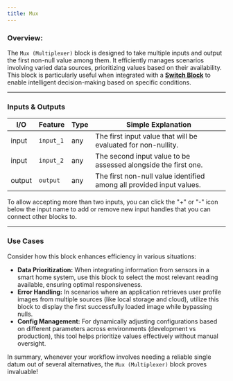 ```yaml
---
title: Mux
---
```


### **Overview:**

The `Mux (Multiplexer)` block is designed to take multiple inputs and output the first non-null value among them. It efficiently manages scenarios involving varied data sources, prioritizing values based on their availability. This block is particularly useful when integrated with a [**Switch Block**](/blocks/flow-control/switch) to enable intelligent decision-making based on specific conditions.

---

### Inputs & Outputs

| I/O    | Feature   | Type | Simple Explanation                                                   |
| ------ | --------- | ---- | -------------------------------------------------------------------- |
| input  | `input_1` | any  | The first input value that will be evaluated for non-nullity.        |
| input  | `input_2` | any  | The second input value to be assessed alongside the first one.       |
| output | `output`  | any  | The first non-null value identified among all provided input values. |

<Note>
  To allow accepting more than two inputs, you can click the "+" or "-" icon
  below the input name to add or remove new input handles that you can connect
  other blocks to.
</Note>

---

### Use Cases

Consider how this block enhances efficiency in various situations:

- **Data Prioritization:** When integrating information from sensors in a smart home system, use this block to select the most relevant reading available, ensuring optimal responsiveness.
- **Error Handling:** In scenarios where an application retrieves user profile images from multiple sources (like local storage and cloud), utilize this block to display the first successfully loaded image while bypassing nulls.
- **Config Management:** For dynamically adjusting configurations based on different parameters across environments (development vs production), this tool helps prioritize values effectively without manual oversight.

In summary, whenever your workflow involves needing a reliable single datum out of several alternatives, the `Mux (Multiplexer)` block proves invaluable!
